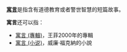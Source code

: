 '''[[寓言|寓言]]'''是指含有道德教育或者警世智慧的短篇故事。

'''寓言'''还可以指：
* [[寓言_(專輯)|寓言 (專輯)]]，王菲2000年的專輯
* [[寓言_(小说)|寓言 (小说)]]，威廉·福克納的小說

{{消歧义|cat=二字消歧義}}
